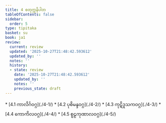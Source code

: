 ```yaml
---
title: 4 စတုက္ကနိပါတ
tableOfContents: false
sidebar:
  order: 5
type: tipitaka
basket: su
book: ja1
review:
  current: review
  updated: '2025-10-27T21:48:42.593612'
  updated_by: ''
  notes: ''
  history:
  - state: review
    date: '2025-10-27T21:48:42.593612'
    updated_by: ''
    notes: ''
    previous_state: draft
---
```



<ReviewStatus review={frontmatter.review} showDetails={true} />

<HypothesisAnnotation frontmatter={frontmatter} />

<DynamicBreadcrumb />



<TableOfContents book="ja1" section="4">
* [4.1 ကာလိင်္ဂဝဂ္ဂ](./4-1/)
* [4.2 ပုစိမန္ဒဝဂ္ဂ](./4-2/)
* [4.3 ကုဋိဒူသကဝဂ္ဂ](./4-3/)
* [4.4 ကောကိလဝဂ္ဂ](./4-4/)
* [4.5 စူဠကုဏာလဝဂ္ဂ](./4-5/)
</TableOfContents>